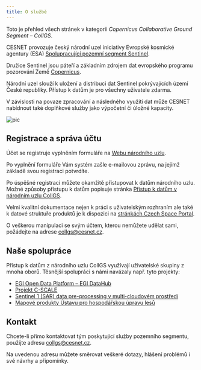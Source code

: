 ```yaml
---
title: O službě
---
```

Toto je přehled všech stránek v kategorii *Copernicus Collaborative Ground Segment – CollGS*. 

CESNET provozuje český národní uzel iniciativy Evropské kosmické agentury (ESA) [Spolupracující pozemní segment Sentinel](http://collgs.czechspaceportal.cz).

Družice Sentinel jsou páteří a základním zdrojem dat evropského programu pozorování Země [Copernicus](https://copernicus.gov.cz).

Národní uzel slouží k uložení a distribuci dat Sentinel pokrývajících území České republiky. Přístup k datům je pro všechny uživatele zdarma. 

V závislosti na povaze zpracování a následného využití dat může CESNET nabídnout také doplňkové služby jako výpočetní či úložné kapacity. 

![pic](/img/meta/related/collgs/sentinel-strip.jpg)

## Registrace a správa účtu

Účet se registruje vyplněním formuláře na [Webu národního uzlu](https://dhr1.cesnet.cz/#/self-registration).

Po vyplnění formuláře Vám systém zašle e-mailovou zprávu, na jejímž základě svou registraci potvrdíte.

Po úspěšné registraci můžete okamžitě přistupovat k datům národního uzlu. Možné způsoby přístupu k datům popisuje stránka [Přístup k datům v národním uzlu CollGS](../../related/collgs/pristup-k-datum).

Velmi kvalitní dokumentace nejen k práci s uživatelským rozhraním ale také k datové struktuře produktů je k dispozici na [stránkách Czech Space Portal](https://collgs.czechspaceportal.cz/uzivatelska-prirucka/manual-ke-collgs/).

O veškerou manipulaci se svým účtem, kterou nemůžete udělat sami, požádejte na adrese collgs@cesnet.cz. 

## Naše spolupráce

Přístup k datům z národního uzlu CollGS využívají uživatelské skupiny z mnoha oborů. Těsnější spolupráci s námi navázaly např. tyto projekty:

- [EGI Open Data Platform &ndash; EGI DataHub](https://datahub.egi.eu)
- [Projekt C-SCALE](https://c-scale.eu)
- [Sentinel 1 (SAR) data pre-processing v multi-cloudovém prostředí](https://github.com/SimonNtz/SAR_app)
- [Mapové produkty Ústavu pro hospodářskou úpravu lesů](https://geoportal.uhul.cz/mapy/MapyDpz.html)

## Kontakt

Chcete-li přímo kontaktovat tým poskytující služby pozemního segmentu, použijte adresu collgs@cesnet.cz.

Na uvedenou adresu můžete směrovat veškeré dotazy, hlášení problémů i své návrhy a připomínky. 

